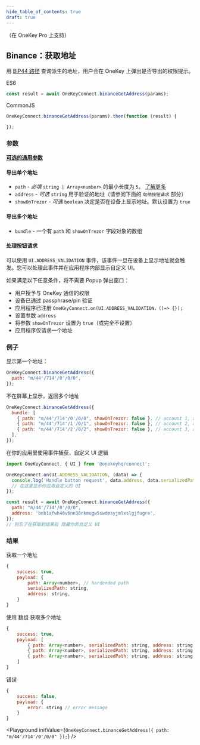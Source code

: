 ```yaml
---
hide_table_of_contents: true
draft: true
---
```



（在 OneKey Pro 上支持）

## Binance：获取地址

用 [BIP44 路径](./path) 查询派生的地址，用户会在 OneKey 上弹出是否导出的权限提示。

ES6

```javascript
const result = await OneKeyConnect.binanceGetAddress(params);
```

CommonJS

```javascript
OneKeyConnect.binanceGetAddress(params).then(function (result) {

});
```

### 参数

[**可选的通用参数**](./commonParams)

#### 导出单个地址

- `path` - *必填* `string | Array<number>` 的最小长度为 `5`。 [了解更多](./path)
- `address` - *可选* `string` 用于验证的地址（请参阅下面的 `句柄按钮请求` 部分）
- `showOnTrezor` - *可选* `boolean` 决定是否在设备上显示地址。默认设置为 `true`

#### 导出多个地址

- `bundle` - 一个有 `path` 和 `showOnTrezor` 字段对象的数组

#### 处理按钮请求

可以使用 `UI.ADDRESS_VALIDATION` 事件，该事件一旦在设备上显示地址就会触发。您可以处理此事件并在应用程序内部显示自定义 UI。

如果满足以下任意条件，将不需要 Popup 弹出窗口：

- 用户授予与 OneKey 通信的权限
- 设备已通过 passphrase/pin 验证
- 应用程序已注册 `OneKeyConnect.on(UI.ADDRESS_VALIDATION，()=> {});`
- 设置参数 `address`
- 将参数 `showOnTrezor` 设置为 `true`（或完全不设置）
- 应用程序仅请求一个地址

### 例子

显示第一个地址：

```javascript
OneKeyConnect.binanceGetAddress({
  path: "m/44'/714'/0'/0/0",
});
```

不在屏幕上显示，返回多个地址

```javascript
OneKeyConnect.binanceGetAddress({
  bundle: [
    { path: "m/44'/714'/0'/0/0", showOnTrezor: false }, // account 1, address 1
    { path: "m/44'/714'/1'/0/1", showOnTrezor: false }, // account 2, address 2
    { path: "m/44'/714'/2'/0/2", showOnTrezor: false }, // account 3, address 3
  ],
});
```

在你的应用里使用事件捕获，自定义 UI 逻辑

```javascript
import OneKeyConnect, { UI } from '@onekeyhq/connect';

OneKeyConnect.on(UI.ADDRESS_VALIDATION, (data) => {
  console.log('Handle button request', data.address, data.serializedPath);
  // 在这里显示你应用自定义的 UI
});

const result = await OneKeyConnect.binanceGetAddress({
  path: "m/44'/714'/0'/0/0",
  address: 'bnb1afwh46v6nn30nkmugw5swdmsyjmlxslgjfugre',
});
// 别忘了在获取到结果后 隐藏你的自定义 UI
```

### 结果

获取一个地址

```javascript
{
    success: true,
    payload: {
        path: Array<number>, // hardended path
        serializedPath: string,
        address: string,
    }
}
```

使用 数组 获取多个地址

```javascript
{
    success: true,
    payload: [
        { path: Array<number>, serializedPath: string, address: string }, // account 1, address 1
        { path: Array<number>, serializedPath: string, address: string }, // account 2, address 2
        { path: Array<number>, serializedPath: string, address: string }  // account 3, address 3
    ]
}
```

错误

```javascript
{
    success: false,
    payload: {
        error: string // error message
    }
}
```

<Playground
  initValue={`OneKeyConnect.binanceGetAddress({
    path: "m/44'/714'/0'/0/0"
});`}
/>

